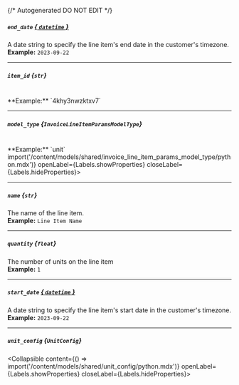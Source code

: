 {/* Autogenerated DO NOT EDIT  */}

##### `end_date` [*{ `datetime` }*](https://docs.python.org/3/library/datetime.html#datetime-objects)
A date string to specify the line item's end date in the customer's timezone.
<br/>
**Example:** `2023-09-22`

---
##### `item_id` *{`str`}*
<br/>
**Example:** `4khy3nwzktxv7`

---
##### `model_type` *{`InvoiceLineItemParamsModelType`}*
<br/>
**Example:** `unit`
<Collapsible content={() => import('/content/models/shared/invoice_line_item_params_model_type/python.mdx')} openLabel={Labels.showProperties} closeLabel={Labels.hideProperties}>
</Collapsible>

---
##### `name` *{`str`}*
The name of the line item.
<br/>
**Example:** `Line Item Name`

---
##### `quantity` *{`float`}*
The number of units on the line item
<br/>
**Example:** `1`

---
##### `start_date` [*{ `datetime` }*](https://docs.python.org/3/library/datetime.html#datetime-objects)
A date string to specify the line item's start date in the customer's timezone.
<br/>
**Example:** `2023-09-22`

---
##### `unit_config` *{`UnitConfig`}*
<Collapsible content={() => import('/content/models/shared/unit_config/python.mdx')} openLabel={Labels.showProperties} closeLabel={Labels.hideProperties}>
</Collapsible>


